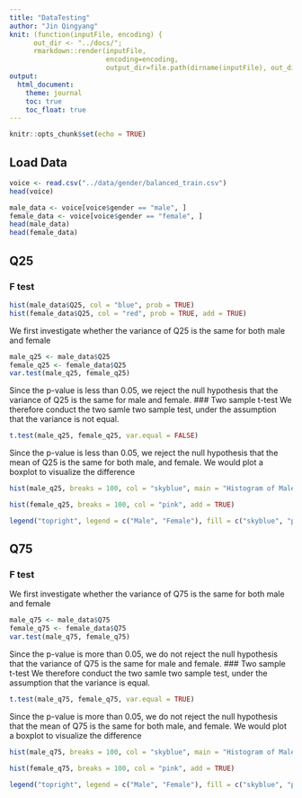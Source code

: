 ```yaml
---
title: "DataTesting"
author: "Jin Qingyang"
knit: (function(inputFile, encoding) {
      out_dir <- "../docs/";
      rmarkdown::render(inputFile,
                        encoding=encoding,
                        output_dir=file.path(dirname(inputFile), out_dir))})
output:
  html_document:
    theme: journal
    toc: true
    toc_float: true
---
```


```r
knitr::opts_chunk$set(echo = TRUE)
```

## Load Data

```r
voice <- read.csv("../data/gender/balanced_train.csv")
head(voice)
```


```r
male_data <- voice[voice$gender == "male", ]
female_data <- voice[voice$gender == "female", ]
head(male_data)
head(female_data)
```

## Q25

### F test

```r
hist(male_data$Q25, col = "blue", prob = TRUE)
hist(female_data$Q25, col = "red", prob = TRUE, add = TRUE)
```


We first investigate whether the variance of Q25 is the same for both male and female

```r
male_q25 <- male_data$Q25
female_q25 <- female_data$Q25
var.test(male_q25, female_q25)
```
Since the p-value is less than 0.05, we reject the null hypothesis that the variance of Q25 is the same for male and female.
### Two sample t-test
We therefore conduct the two samle two sample test, under the assumption that the variance is not equal.

```r
t.test(male_q25, female_q25, var.equal = FALSE)
```

Since the p-value is less than 0.05, we reject the null hypothesis that the mean of Q25 is the same for both male, and female.
We would plot a boxplot to visualize the difference

```r
hist(male_q25, breaks = 100, col = "skyblue", main = "Histogram of Male Q25", xlab = "Values", ylim = c(0, max(hist(male_q25)$counts, hist(female_q25)$counts)))

hist(female_q25, breaks = 100, col = "pink", add = TRUE)

legend("topright", legend = c("Male", "Female"), fill = c("skyblue", "pink"))
```

## Q75
### F test

We first investigate whether the variance of Q75 is the same for both male and female

```r
male_q75 <- male_data$Q75
female_q75 <- female_data$Q75
var.test(male_q75, female_q75)
```
Since the p-value is more than 0.05, we do not reject the null hypothesis that the variance of Q75 is the same for male and female.
### Two sample t-test
We therefore conduct the two samle two sample test, under the assumption that the variance is equal.

```r
t.test(male_q75, female_q75, var.equal = TRUE)
```

Since the p-value is more than 0.05, we do not reject the null hypothesis that the mean of Q75 is the same for both male, and female.
We would plot a boxplot to visualize the difference

```r
hist(male_q75, breaks = 100, col = "skyblue", main = "Histogram of Male Q75", xlab = "Values", ylim = c(0, max(hist(male_q25)$counts, hist(female_q25)$counts)))

hist(female_q75, breaks = 100, col = "pink", add = TRUE)

legend("topright", legend = c("Male", "Female"), fill = c("skyblue", "pink"))
```
